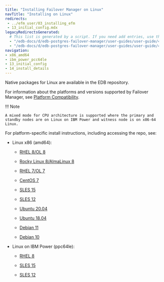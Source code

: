 ```yaml
---
title: "Installing Failover Manager on Linux"
navTitle: "Installing on Linux"
redirects:
 - ../efm_user/03_installing_efm
 - 13_initial_config.mdx
legacyRedirectsGenerated:
  # This list is generated by a script. If you need add entries, use the `legacyRedirects` key.
  - "/edb-docs/d/edb-postgres-failover-manager/user-guides/user-guide/4.0/installing_efm.html"
  - "/edb-docs/d/edb-postgres-failover-manager/user-guides/user-guide/4.1/installing_efm.html"
navigation:
- x86_amd64
- ibm_power_pcc64le
- 13_initial_config
- 14_install_details
---
```


Native packages for Linux are available in the EDB repository.

For information about the platforms and versions supported by Failover Manager, see [Platform Compatibility](https://www.enterprisedb.com/platform-compatibility#efm).

!!! Note

    A mixed mode for CPU architecture is supported where the primary and standby nodes are on Linux on IBM Power and witness node is on x86-64 Linux.

For platform-specific install instructions, including accessing the repo, see:

- Linux x86 (amd64):
  - [RHEL 8/OL 8](x86_amd64/efm4_rhel_8_x86)

  - [Rocky Linux 8/AlmaLinux 8](x86_amd64/efm4_other_linux8_x86)
  - [RHEL 7/OL 7](x86_amd64/efm4_rhel7_x86)
  - [CentOS 7](x86_amd64/efm4_centos7_x86)
  - [SLES 15](x86_amd64/efm4_sles15_x86)
  - [SLES 12](x86_amd64/efm4_sles12_x86)
  - [Ubuntu 20.04](x86_amd64/efm4_ubuntu20_x86)
  - [Ubuntu 18.04](x86_amd64/efm4_ubuntu18_x86)
  - [Debian 11](x86_amd64/efm4_deb11_x86)
  - [Debian 10](x86_amd64/efm4_deb10_x86)



- Linux on IBM Power (ppc64le):
  - [RHEL 8](ibm_power_ppc64le/efm4_rhel8_ppcle)

  - [SLES 15](ibm_power_ppc64le/efm4_sles15_ppcle)
  - [SLES 12](ibm_power_ppc64le/efm4_sles12_ppcle)
 
 